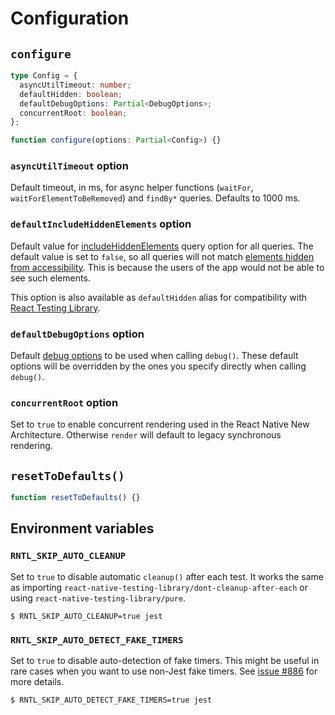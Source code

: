 # Configuration

## `configure`

```ts
type Config = {
  asyncUtilTimeout: number;
  defaultHidden: boolean;
  defaultDebugOptions: Partial<DebugOptions>;
  concurrentRoot: boolean;
};

function configure(options: Partial<Config>) {}
```

### `asyncUtilTimeout` option

Default timeout, in ms, for async helper functions (`waitFor`, `waitForElementToBeRemoved`) and `findBy*` queries. Defaults to 1000 ms.

### `defaultIncludeHiddenElements` option

Default value for [includeHiddenElements](docs/api/queries#includehiddenelements-option) query option for all queries. The default value is set to `false`, so all queries will not match [elements hidden from accessibility](#ishiddenfromaccessibility). This is because the users of the app would not be able to see such elements.

This option is also available as `defaultHidden` alias for compatibility with [React Testing Library](https://testing-library.com/docs/dom-testing-library/api-configuration/#defaulthidden).

### `defaultDebugOptions` option

Default [debug options](#debug) to be used when calling `debug()`. These default options will be overridden by the ones you specify directly when calling `debug()`.

### `concurrentRoot` option

Set to `true` to enable concurrent rendering used in the React Native New Architecture. Otherwise `render` will default to legacy synchronous rendering.

## `resetToDefaults()`

```ts
function resetToDefaults() {}
```

## Environment variables

### `RNTL_SKIP_AUTO_CLEANUP`

Set to `true` to disable automatic `cleanup()` after each test. It works the same as importing `react-native-testing-library/dont-cleanup-after-each` or using `react-native-testing-library/pure`.

```shell
$ RNTL_SKIP_AUTO_CLEANUP=true jest
```

### `RNTL_SKIP_AUTO_DETECT_FAKE_TIMERS`

Set to `true` to disable auto-detection of fake timers. This might be useful in rare cases when you want to use non-Jest fake timers. See [issue #886](https://github.com/callstack/react-native-testing-library/issues/886) for more details.

```shell
$ RNTL_SKIP_AUTO_DETECT_FAKE_TIMERS=true jest
```
